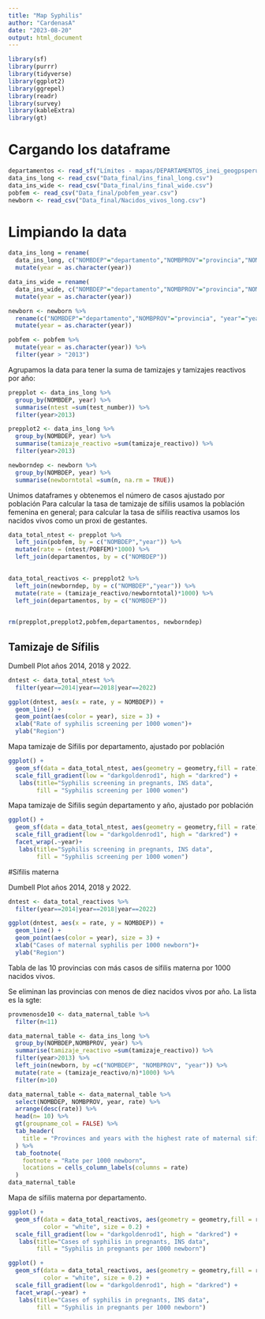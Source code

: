 ```yaml
---
title: "Map Syphilis"
author: "CardenasA"
date: "2023-08-20"
output: html_document
---
```


```r
library(sf)
library(purrr)
library(tidyverse)
library(ggplot2)
library(ggrepel)
library(readr)
library(survey)
library(kableExtra)
library(gt)
```

# Cargando los dataframe

```r
departamentos <- read_sf("Límites - mapas/DEPARTAMENTOS_inei_geogpsperu_suyopomalia.shp")
data_ins_long <- read_csv("Data_final/ins_final_long.csv")
data_ins_wide <- read_csv("Data_final/ins_final_wide.csv")
pobfem <- read_csv("Data_final/pobfem_year.csv")
newborn <- read_csv("Data_final/Nacidos_vivos_long.csv")
```

# Limpiando la data


```r

data_ins_long = rename(
  data_ins_long, c("NOMBDEP"="departamento","NOMBPROV"="provincia","NOMBDIST"="distrito")) %>%
  mutate(year = as.character(year)) 

data_ins_wide = rename(
  data_ins_wide, c("NOMBDEP"="departamento","NOMBPROV"="provincia","NOMBDIST"="distrito")) %>%
  mutate(year = as.character(year)) 

newborn <- newborn %>%
  rename(c("NOMBDEP"="departamento","NOMBPROV"="provincia", "year"="years")) %>%
  mutate(year = as.character(year)) 

pobfem <- pobfem %>%
  mutate(year = as.character(year)) %>%
  filter(year > "2013")

```

Agrupamos la data para tener la suma de tamizajes y tamizajes reactivos por año:

```r
prepplot <- data_ins_long %>%
  group_by(NOMBDEP, year) %>%
  summarise(ntest =sum(test_number)) %>%
  filter(year>2013)

prepplot2 <- data_ins_long %>%
  group_by(NOMBDEP, year) %>%
  summarise(tamizaje_reactivo =sum(tamizaje_reactivo)) %>%
  filter(year>2013)

newborndep <- newborn %>%
  group_by(NOMBDEP, year) %>%
  summarise(newborntotal =sum(n, na.rm = TRUE))

```

Unimos dataframes y obtenemos el número de casos ajustado por población
Para calcular la tasa de tamizaje de sífilis usamos la población femenina en general; 
para calcular la tasa de sífilis reactiva usamos los nacidos vivos como un proxi de gestantes.

```r
data_total_ntest <- prepplot %>%
  left_join(pobfem, by = c("NOMBDEP","year")) %>%
  mutate(rate = (ntest/POBFEM)*1000) %>%
  left_join(departamentos, by = c("NOMBDEP")) 
  

data_total_reactivos <- prepplot2 %>%
  left_join(newborndep, by = c("NOMBDEP","year")) %>%
  mutate(rate = (tamizaje_reactivo/newborntotal)*1000) %>%
  left_join(departamentos, by = c("NOMBDEP"))
  
```

```r
rm(prepplot,prepplot2,pobfem,departamentos, newborndep)
```

## Tamizaje de Sífilis


Dumbell Plot años 2014, 2018 y 2022.

```r
dntest <- data_total_ntest %>%
  filter(year==2014|year==2018|year==2022) 

ggplot(dntest, aes(x = rate, y = NOMBDEP)) +
  geom_line() +
  geom_point(aes(color = year), size = 3) +
  xlab("Rate of syphilis screening per 1000 women")+
  ylab("Region")
```

Mapa tamizaje de Sífilis por departamento, ajustado por población

```r

ggplot() +
  geom_sf(data = data_total_ntest, aes(geometry = geometry,fill = rate), color = "white", size = 0.2) +
  scale_fill_gradient(low = "darkgoldenrod1", high = "darkred") +
   labs(title="Syphilis screening in pregnants, INS data",
        fill = "Syphilis screening per 1000 women")
```
Mapa tamizaje de Sífilis según departamento y año, ajustado por población

```r
ggplot() +
  geom_sf(data = data_total_ntest, aes(geometry = geometry,fill = rate), color = "white", size = 0.2) +
  scale_fill_gradient(low = "darkgoldenrod1", high = "darkred") +
  facet_wrap(.~year)+
   labs(title="Syphilis screening in pregnants, INS data",
        fill = "Syphilis screening per 1000 women")
```

#Sífilis materna

Dumbell Plot años 2014, 2018 y 2022.

```r
dntest <- data_total_reactivos %>%
  filter(year==2014|year==2018|year==2022) 

ggplot(dntest, aes(x = rate, y = NOMBDEP)) +
  geom_line() +
  geom_point(aes(color = year), size = 3) +
  xlab("Cases of maternal syphilis per 1000 newborn")+
  ylab("Region")
```
Tabla de las 10 provincias con más casos de sífilis materna por 1000 nacidos vivos.

Se eliminan las provincias con menos de diez nacidos vivos por año. La lista es la sgte:
```r
provmenosde10 <- data_maternal_table %>%
  filter(n<11)
```

```r

data_maternal_table <- data_ins_long %>%
  group_by(NOMBDEP,NOMBPROV, year) %>%
  summarise(tamizaje_reactivo =sum(tamizaje_reactivo)) %>%
  filter(year>2013) %>%
  left_join(newborn, by =c("NOMBDEP", "NOMBPROV", "year")) %>%
  mutate(rate = (tamizaje_reactivo/n)*1000) %>%
  filter(n>10)

data_maternal_table <- data_maternal_table %>%
  select(NOMBDEP, NOMBPROV, year, rate) %>%
  arrange(desc(rate)) %>%
  head(n= 10) %>%
  gt(groupname_col = FALSE) %>%
  tab_header(
    title = "Provinces and years with the highest rate of maternal sifilis"
  ) %>%
  tab_footnote(
    footnote = "Rate per 1000 newborn",
    locations = cells_column_labels(columns = rate)
  )
data_maternal_table

```
Mapa de sífilis materna por departamento.

```r
ggplot() +
  geom_sf(data = data_total_reactivos, aes(geometry = geometry,fill = rate),
          color = "white", size = 0.2) +
  scale_fill_gradient(low = "darkgoldenrod1", high = "darkred") +
   labs(title="Cases of syphilis in pregnants, INS data",
        fill = "Syphilis in pregnants per 1000 newborn")
```

```r
ggplot() +
  geom_sf(data = data_total_reactivos, aes(geometry = geometry,fill = rate),
          color = "white", size = 0.2) +
  scale_fill_gradient(low = "darkgoldenrod1", high = "darkred") +
  facet_wrap(.~year) + 
   labs(title="Cases of syphilis in pregnants, INS data",
        fill = "Syphilis in pregnants per 1000 newborn") 
```


